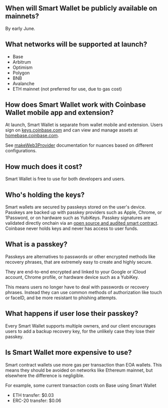 ## When will Smart Wallet be publicly available on mainnets? 
By early June. 

## What networks will be supported at launch?
- Base
- Arbitrum
- Optimism
- Polygon 
- BNB
- Avalanche
- ETH mainnet (not preferred for use, due to gas cost)

## How does Smart Wallet work with Coinbase Wallet mobile app and extension? 
At launch, Smart Wallet is separate from wallet mobile and extension. Users sign on [keys.coinbase.com](https://keys.coinbase.com/)
and can view and manage assets at [homebase.coinbase.com](https://homebase.coinbase.com/). 

See [makeWeb3Provider](/sdk/makeWeb3Provider#parameters) documentation for nuances based on different configurations. 

## How much does it cost?
Smart Wallet is free to use for both developers and users. 

## Who's holding the keys?
Smart wallets are secured by passkeys stored on the user's device. 
Passkeys are backed up with passkey providers such as Apple, Chrome, or 1Password, 
or on hardware such as YubiKeys. 
Passkey signatures are validated directly onchain via an [open source and audited smart contract](https://github.com/base-org/webauthn-sol). 
Coinbase never holds keys and never has access to user funds.

## What is a passkey? 
Passkeys are alternatives to passwords or other encrypted methods like recovery phrases, that are extremely easy to create and highly secure.

They are end-to-end encrypted and linked to your Google or iCloud account, Chrome profile, or hardware device such as a YubiKey.

This means users no longer have to deal with passwords or recovery phrases. Instead they can use common methods of authorization like touch or faceID, and be more resistant to phishing attempts.

## What happens if user lose their passkey? 
Every Smart Wallet supports multiple owners, and our client encourages users to add a backup recovery key, for the unlikely case they lose their passkey.

## Is Smart Wallet more expensive to use? 
Smart contract wallets use more gas per transaction than EOA wallets. This means they should be avoided on networks like Ethereum mainnet, 
but elsewhere the difference is negligible. 

For example, some current transaction costs on Base using Smart Wallet
- ETH transfer: $0.03
- ERC-20 transfer: $0.06
